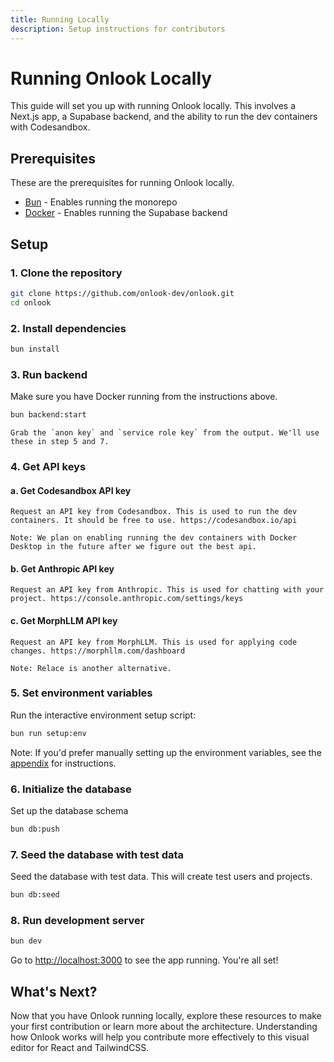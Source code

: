 ```yaml
---
title: Running Locally
description: Setup instructions for contributors
---
```


# Running Onlook Locally

This guide will set you up with running Onlook locally. This involves a Next.js app, a Supabase backend, and the ability to run the dev containers with Codesandbox.

## Prerequisites

These are the prerequisites for running Onlook locally.

- [Bun](https://bun.sh) - Enables running the monorepo
- [Docker](https://docs.docker.com/get-started/get-docker/) - Enables running the Supabase backend

## Setup

### 1. Clone the repository

   ```bash
   git clone https://github.com/onlook-dev/onlook.git
   cd onlook
   ```

### 2. Install dependencies

   ```bash
   bun install
   ```

### 3. Run backend

   Make sure you have Docker running from the instructions above.

   ```bash
   bun backend:start
   ```

    Grab the `anon key` and `service role key` from the output. We'll use these in step 5 and 7.

### 4. Get API keys

#### a. Get Codesandbox API key

    Request an API key from Codesandbox. This is used to run the dev containers. It should be free to use. https://codesandbox.io/api

    Note: We plan on enabling running the dev containers with Docker Desktop in the future after we figure out the best api. 

#### b. Get Anthropic API key

    Request an API key from Anthropic. This is used for chatting with your project. https://console.anthropic.com/settings/keys

#### c. Get MorphLLM API key

    Request an API key from MorphLLM. This is used for applying code changes. https://morphllm.com/dashboard

    Note: Relace is another alternative.

### 5. Set environment variables

Run the interactive environment setup script:

```bash
bun run setup:env
```

Note: If you'd prefer manually setting up the environment variables, see the [appendix](/docs/developer/appendix) for instructions.

### 6. Initialize the database

Set up the database schema
   ```bash
   bun db:push
   ```

### 7. Seed the database with test data

Seed the database with test data. This will create test users and projects.
   ```bash
   bun db:seed
   ```

### 8. Run development server

   ```bash
   bun dev
   ```

Go to [http://localhost:3000](http://localhost:3000) to see the app running. You're all set!

## What's Next?

Now that you have Onlook running locally, explore these resources to make your first contribution or learn more about the architecture. Understanding how Onlook works will help you contribute more effectively to this visual editor for React and TailwindCSS.

<Cards>
  <Card title="Learn about Architecture" href="/docs/developer/architecture" />
  <Card title="How to Contribute" href="/docs/developer/contributing" />
</Cards>
